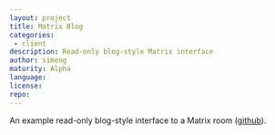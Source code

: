 ```yaml
---
layout: project
title: Matrix Blog
categories: 
 - client
description: Read-only blog-style Matrix interface
author: simeng
maturity: Alpha
language: 
license: 
repo: 
---
```


An example read-only blog-style interface to a Matrix room ([github](https://github.com/simeng/matrix-blog)).
